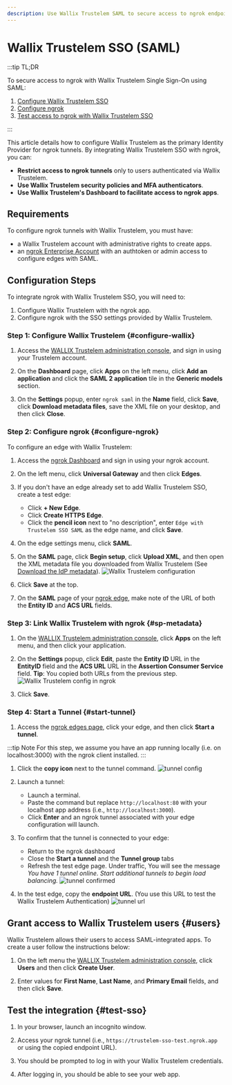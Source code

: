 ```yaml
---
description: Use Wallix Trustelem SAML to secure access to ngrok endpoints
---
```



<Disclaimer />

# Wallix Trustelem SSO (SAML)

:::tip TL;DR

To secure access to ngrok with Wallix Trustelem Single Sign-On using SAML:

1. [Configure Wallix Trustelem SSO](#configure-wallix)
1. [Configure ngrok](#configure-ngrok)
1. [Test access to ngrok with Wallix Trustelem SSO](#test-sso)

:::

This article details how to configure Wallix Trustelem as the primary Identity Provider for ngrok tunnels.
By integrating Wallix Trustelem SSO with ngrok, you can:

- **Restrict access to ngrok tunnels** only to users authenticated via Wallix Trustelem.
- **Use Wallix Trustelem security policies and MFA authenticators**.
- **Use Wallix Trustelem's Dashboard to facilitate access to ngrok apps**.

## Requirements

To configure ngrok tunnels with Wallix Trustelem, you must have:

- a Wallix Trustelem account with administrative rights to create apps.
- an [ngrok Enterprise Account](https://ngrok.com/pricing) with an authtoken or admin access to configure edges with SAML.

## Configuration Steps

To integrate ngrok with Wallix Trustelem SSO, you will need to:

1. Configure Wallix Trustelem with the ngrok app.
1. Configure ngrok with the SSO settings provided by Wallix Trustelem.

### **Step 1**: Configure Wallix Trustelem {#configure-wallix}

1. Access the [WALLIX Trustelem administration console](https://admin.trustelem.com/login), and sign in using your Trustelem account.

1. On the **Dashboard** page, click **Apps** on the left menu, click **Add an application** and click the **SAML 2 application** tile in the **Generic models** section.

1. On the **Settings** popup, enter `ngrok saml` in the **Name** field, click **Save**, click **Download metadata files**, save the XML file on your desktop, and then click **Close**.

### **Step 2**: Configure ngrok {#configure-ngrok}

To configure an edge with Wallix Trustelem:

1. Access the [ngrok Dashboard](https://dashboard.ngrok.com/) and sign in using your ngrok account.

1. On the left menu, click **Universal Gateway** and then click **Edges**.

1. If you don't have an edge already set to add Wallix Trustelem SSO, create a test edge:

   - Click **+ New Edge**.
   - Click **Create HTTPS Edge**.
   - Click the **pencil icon** next to "no description", enter `Edge with Trustelem SSO SAML` as the edge name, and click **Save**.

1. On the edge settings menu, click **SAML**.

1. On the **SAML** page, click **Begin setup**, click **Upload XML**, and then open the XML metadata file you downloaded from Wallix Trustelem (See [Download the IdP metadata](#configure-wallix)).
   ![Wallix Trustelem configuration](img/trustelem-5.png)

1. Click **Save** at the top.

1. On the **SAML** page of your [ngrok edge](https://dashboard.ngrok.com/edges), make note of the URL of both the **Entity ID** and **ACS URL** fields.

### **Step 3**: Link Wallix Trustelem with ngrok {#sp-metadata}

1. On the [WALLIX Trustelem administration console](https://admin.trustelem.com/login), click **Apps** on the left menu, and then click your application.

1. On the **Settings** popup, click **Edit**, paste the **Entity ID** URL in the **EntityID** field and the **ACS URL** URL in the **Assertion Consumer Service** field.
   **Tip**: You copied both URLs from the previous step.
   ![Wallix Trustelem config in ngrok](img/trustelem-6.png)

1. Click **Save**.

### **Step 4**: Start a Tunnel {#start-tunnel}

1. Access the [ngrok edges page](https://dashboard.ngrok.com/edges), click your edge, and then click **Start a tunnel**.

:::tip Note
For this step, we assume you have an app running locally (i.e. on localhost:3000) with the ngrok client installed.
:::

1. Click the **copy icon** next to the tunnel command.
   ![tunnel config](img/trustelem-2.png)

1. Launch a tunnel:

   - Launch a terminal.
   - Paste the command but replace `http://localhost:80` with your localhost app address (i.e., `http://localhost:3000`).
   - Click **Enter** and an ngrok tunnel associated with your edge configuration will launch.

1. To confirm that the tunnel is connected to your edge:

   - Return to the ngrok dashboard
   - Close the **Start a tunnel** and the **Tunnel group** tabs
   - Refresh the test edge page. Under traffic, You will see the message _You have 1 tunnel online. Start additional tunnels to begin load balancing._
     ![tunnel confirmed](img/trustelem-3.png)

1. In the test edge, copy the **endpoint URL**. (You use this URL to test the Wallix Trustelem Authentication)
   ![tunnel url](img/trustelem-4.png)

## Grant access to Wallix Trustelem users {#users}

Wallix Trustelem allows their users to access SAML-integrated apps.
To create a user follow the instructions below:

1. On the left menu the [WALLIX Trustelem administration console](https://admin.trustelem.com/login), click **Users** and then click **Create User**.

1. Enter values for **First Name**, **Last Name**, and **Primary Email** fields, and then click **Save**.

## Test the integration {#test-sso}

1. In your browser, launch an incognito window.

1. Access your ngrok tunnel (i.e., `https://trustelem-sso-test.ngrok.app` or using the copied endpoint URL).

1. You should be prompted to log in with your Wallix Trustelem credentials.

1. After logging in, you should be able to see your web app.
